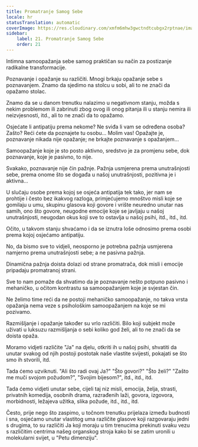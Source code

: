 ```yaml
---
title: Promatranje Samog Sebe
locale: hr
statusTranslation: automatic
coverImage: https://res.cloudinary.com/xmfm6mhw3gwctndtcubgx2rptnae/image/upload/v1740468922/small_cover_tratado_de_psicologia_revolucionaria_a4c0dca4e0.webp
sidebar:
    label: 21. Promatranje Samog Sebe
    order: 21
---
```

Intimna samoopažanja sebe samog praktičan su način za postizanje radikalne transformacije.

Poznavanje i opažanje su različiti. Mnogi brkaju opažanje sebe s poznavanjem. Znamo da sjedimo na stolcu u sobi, ali to ne znači da opažamo stolac.

Znamo da se u danom trenutku nalazimo u negativnom stanju, možda s nekim problemom ili zabrinuti zbog ovog ili onog pitanja ili u stanju nemira ili neizvjesnosti, itd., ali to ne znači da to opažamo.

Osjećate li antipatiju prema nekome? Ne sviđa li vam se određena osoba? Zašto? Reći ćete da poznajete tu osobu... Molim vas! Opažajte je, poznavanje nikada nije opažanje; ne brkajte poznavanje s opažanjem...

Samoopažanje koje je sto posto aktivno, sredstvo je za promjenu sebe, dok poznavanje, koje je pasivno, to nije.

Svakako, poznavanje nije čin pažnje. Pažnja usmjerena prema unutrašnjosti sebe, prema onome što se događa u našoj unutrašnjosti, pozitivna je i aktivna...

U slučaju osobe prema kojoj se osjeća antipatija tek tako, jer nam se prohtije i često bez ikakvog razloga, primjećujemo mnoštvo misli koje se gomilaju u umu, skupinu glasova koji govore i vrište neuredno unutar nas samih, ono što govore, neugodne emocije koje se javljaju u našoj unutrašnjosti, neugodan okus koji sve to ostavlja u našoj psihi, itd., itd., itd.

Očito, u takvom stanju shvaćamo i da se iznutra loše odnosimo prema osobi prema kojoj osjećamo antipatiju.

No, da bismo sve to vidjeli, neosporno je potrebna pažnja usmjerena namjerno prema unutrašnjosti sebe; a ne pasivna pažnja.

Dinamična pažnja doista dolazi od strane promatrača, dok misli i emocije pripadaju promatranoj strani.

Sve to nam pomaže da shvatimo da je poznavanje nešto potpuno pasivno i mehaničko, u očitom kontrastu sa samoopažanjem koje je svjestan čin.

Ne želimo time reći da ne postoji mehaničko samoopažanje, no takva vrsta opažanja nema veze s psihološkim samoopažanjem na koje se mi pozivamo.

Razmišljanje i opažanje također su vrlo različiti. Bilo koji subjekt može uživati u luksuzu razmišljanja o sebi koliko god želi, ali to ne znači da se doista opaža.

Moramo vidjeti različite "Ja" na djelu, otkriti ih u našoj psihi, shvatiti da unutar svakog od njih postoji postotak naše vlastite svijesti, pokajati se što smo ih stvorili, itd.

Tada ćemo uzviknuti. "Ali što radi ovaj Ja?" "Što govori?" "Što želi?" "Zašto me muči svojom požudom?", "Svojim bijesom?", itd., itd., itd.

Tada ćemo vidjeti unutar sebe, cijeli taj niz misli, emocija, želja, strasti, privatnih komedija, osobnih drama, razrađenih laži, govora, izgovora, morbidnosti, ležajeva užitka, slika požude, itd., itd., itd.

Često, prije nego što zaspimo, u točnom trenutku prijelaza između budnosti i sna, osjećamo unutar vlastitog uma različite glasove koji razgovaraju jedni s drugima, to su različiti Ja koji moraju u tim trenucima prekinuti svaku vezu s različitim centrima našeg organskog stroja kako bi se zatim uronili u molekularni svijet, u "Petu dimenziju".

